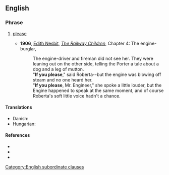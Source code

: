 ==English==

===Phrase===
{{head|en|phrase}}

# {{lb|en|dated|formal}} [[please]]
#* '''1906''', [[w:Edith Nesbit|Edith Nesbit]], ''[[s:The Railway Children/Chapter 4|The Railway Children]]'', Chapter 4: The engine-burglar,
#*: The engine-driver and fireman did not see her. They were leaning out on the other side, telling the Porter a tale about a dog and a leg of mutton.<br>
#*: "'''If you please'''," said Roberta--but the engine was blowing off steam and no one heard her.<br>
#*: "'''If you please''', Mr. Engineer," she spoke a little louder, but the Engine happened to speak at the same moment, and of course Roberta's soft little voice hadn't a chance.
====Translations====
{{trans-top|(dated, formal) please}}
* Danish: {{t|da|om du vil være så venlig}}
* Hungarian: {{t|hu|szíves engedelmével}}
{{trans-bottom}}

====References====
* {{R:Longman}}
* {{R:MWO}}
* {{R:Collins}}

[[Category:English subordinate clauses]]
